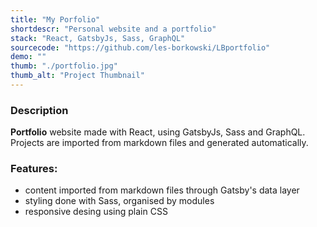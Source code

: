 ---
title: "My Porfolio"
shortdescr: "Personal website and a portfolio"
stack: "React, GatsbyJs, Sass, GraphQL"
sourcecode: "https://github.com/les-borkowski/LBportfolio"
demo: ""
thumb: "./portfolio.jpg"
thumb_alt: "Project Thumbnail"
---

### Description
**Portfolio** website made with React, using GatsbyJs, Sass and GraphQL. Projects are imported from markdown files and generated automatically.

### Features:
- content imported from markdown files through Gatsby's data layer
- styling done with Sass, organised by modules
- responsive desing using plain CSS